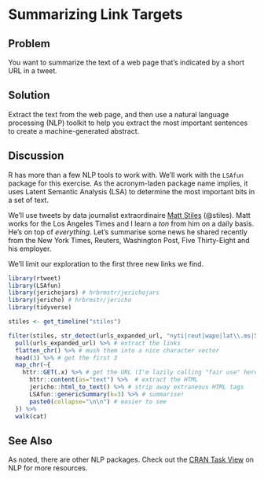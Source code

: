 # Summarizing Link Targets 

## Problem

You want to summarize the text of a web page that’s indicated by a short URL in a tweet.

## Solution

Extract the text from the web page, and then use a natural language processing (NLP) toolkit to help you extract the most important sentences to create a machine-generated abstract.

## Discussion

R has more than a few NLP tools to work with. We'll work with the `LSAfun` package for this exercise. As the acronym-laden package name implies, it uses  Latent Semantic Analysis (LSA) to determine the most important bits in a set of text.

We'll use tweets by data journalist extraordinaire [Matt Stiles](https://twitter.com/stiles) (@stiles). Matt works for the Los Angeles Times and I learn a _ton_ from him on a daily basis. He's on top of _everything_. Let's summarise some news he shared recently from the New York Times, Reuters, Washington Post, Five Thirty-Eight and his employer. 

We'll limit our exploration to the first three new links we find.

```r
library(rtweet)
library(LSAfun)
library(jerichojars) # hrbrmstr/jerichojars
library(jericho) # hrbrmstr/jericho
library(tidyverse)
```
```r
stiles <- get_timeline("stiles")

filter(stiles, str_detect(urls_expanded_url, "nyti|reut|wapo|lat\\.ms|53ei")) %>%  # only get tweets with news links
  pull(urls_expanded_url) %>% # extract the links
  flatten_chr() %>% # mush them into a nice character vector
  head(3) %>% # get the first 3
  map_chr(~{
    httr::GET(.x) %>% # get the URL (I'm lazily calling "fair use" here vs check robots.txt since I'm suggesting you do this for your benefit vs profit)
      httr::content(as="text") %>%  # extract the HTML
      jericho::html_to_text() %>% # strip away extraneous HTML tags
      LSAfun::genericSummary(k=3) %>% # summarise!
      paste0(collapse="\n\n") # easier to see
  }) %>%
  walk(cat)
```

## See Also

As noted, there are other NLP packages. Check out the [CRAN Task View](https://cran.r-project.org/web/views/NaturalLanguageProcessing.html) on NLP for more resources.
